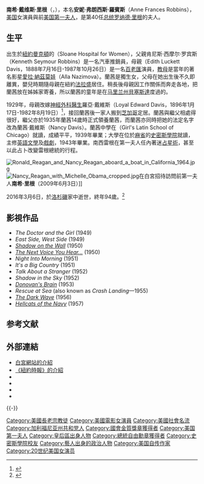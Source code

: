 {{noteTA
|G1=PresidentsUS
|G2=USStates
|G3=People
}}
{{Infobox Officeholder 
|name                = 南希·戴维斯·里根
|original_name       = Nancy Davis Reagan
|image name          = Nancy Reagan.jpg
|imagesize           = 200px
|office              = {{flagicon|USA}} [[美國第一夫人|美國第一夫人]]
|term_start          = 1981年1月20日
|term_end            = 1989年1月20日
|president           = [[罗纳德·里根|罗纳德·里根]]
|predecessor         = [[罗莎琳·卡特|罗莎琳·卡特]]
|successor           = [[芭芭拉·布什|芭芭拉·布什]]
|sex = 女
|nationality = {{USA}}
|birth_date          = {{birth date|1921|7|6}}
|birth_place         = {{flag|USA|1912}}[[紐約州|紐約州]][[紐約|紐約]]{{link-en|Sloane Hospital for Women||史隆女子醫院}}
|birthname           = 
|death_date          = {{death date and age|2016|3|6|1921|7|6}}
|death_place         = {{flag|USA}}[[加利福尼亞州|加利福尼亞州]][[洛杉磯|洛杉磯]]
 |resting_place = {{USA}}加利福尼亚州[[西米谷|西米谷]][[罗纳德·里根总统图书馆|罗纳德·里根总统图书馆]]
|residence= 
|party               = {{flagicon|USA}} [[共和党_(美國)|共和党]]
|parents            = 肯尼斯·羅賓斯<br>（Kenneth Robbins）<br>{{link-en|依迪絲·勒奇特·戴維斯|Edith Luckett Davis
}}<br>（Edith Luckett Davis）
|spouse              = {{marriage|[[罗纳德·里根|罗纳德·里根]]|1952|2004|end=逝世}}
|children            = {{link-en|派蒂·戴維斯|Patti Davis}}<br>（Patti Davis）<br>{{link-en|朗·雷根|Ron Reagan}}<br>（Ron Reagan）
|relations           =
|alma_mater          = [[麻省|麻省]][[史密斯學院|史密斯學院]]
|occupation          = 
|profession          =  {{flagicon|USA}} [[美国|美国]][[第一夫人|第一夫人]]<br> [[好莱坞|好莱坞]][[演员|演员]]
|net worth           = 
|religion            = {{flagicon|USA}} [[長老教會|長老教會]]
|website             = 
|footnotes           = 
|signature         = NReagansignature.jpg
}}
'''南希·戴维斯·里根'''（{{lang-en|Nancy Davis Reagan}}，{{bd|1921年|7月6日|2016年|3月6日|Reagan, Nancy Davis}}），本名'''安妮·弗朗西斯·羅賓斯'''（Anne Frances Robbins），[[美国|美国]]女演員與前[[美国第一夫人|美国第一夫人]]，是第40任[[美国总统|总统]][[罗纳德·里根|罗纳德·里根]]的夫人。

== 生平 ==
出生於[[紐約市|紐約]][[曼克頓|曼克頓]]的{{link-en|史隆女子醫院|Sloane Hospital for Women}}（Sloane Hospital for Women），父親肯尼斯·西摩尔·罗宾斯（Kenneth Seymour Robbins）是一名汽車推銷員，母親{{link-en|依迪絲·勒基特·戴維斯|Edith Luckett Davis
}}（Edith Luckett Davis，1888年7月16日-1987年10月26日）是一名[[百老匯|百老匯]]演員，[[教母|教母]]是當年的著名影星[[愛拉·納茲莫娃|愛拉·納茲莫娃]]（Alla Nazimova）。蘭茜是獨生女，父母在她出生後不久即離異，嬰兒時期隨母親在紐約[[法拉盛|法拉盛]]居住。稍長後母親因工作關係而奔走各地，把蘭茜放在姊姊家寄養，所以蘭茜的童年是在[[马里兰州|马里兰州]][[贝塞斯达_(马里兰州)|貝塞斯達]]度過的。

1929年，母親改嫁[[神經外科|神經外科醫生]]羅亞·戴維斯（Loyal Edward Davis，1896年1月17日-1982年8月19日）<ref>{{Cite web |url=http://livesonline.rcseng.ac.uk/biogs/E006395b.htm |title=Davis, Loyal Edward |access-date=2017-03-09 |archive-date=2017-03-12 |archive-url=https://web.archive.org/web/20170312045444/http://livesonline.rcseng.ac.uk/biogs/E006395b.htm |dead-url=no }}</ref>，接回蘭茜後一家人搬到[[芝加哥|芝加哥]]定居。蘭茜與繼父相處得很好，繼父亦於1935年蘭茜14歲時正式領養蘭茜，而蘭茜亦同時把她的法定名字改為蘭茜·戴維斯（Nancy Davis）。蘭茜中學在{{link-en|芝加哥拉丁語學校|Latin School of Chicago|芝加哥拉丁語女子學校}}（Girl's Latin School of Chicago）就讀，成績平平，1939年畢業；大學在位於[[麻省|麻省]]的[[史密斯學院|史密斯學院]]就讀，主修[[英語文學|英語文學]]及[[戲劇|戲劇]]，1943年畢業。南西雷根在第一夫人任內著迷[[占星術|占星術]]，甚至以此占卜改變雷根總統的行程{{請求來源}}。

[[File:Ronald_Reagan_and_Nancy_Reagan_aboard_a_boat_in_California_1964.jpg|thumb]]
[[File:Nancy_Reagan_with_Michelle_Obama_cropped.jpg|thumb]]在白宮招待訪問前第一夫人'''南希·里根'''（2009年6月3日）]]

2016年3月6日，於[[洛杉磯|洛杉磯]]家中逝世，終年94歲。<ref>{{cite web|title=Former first lady Nancy Reagan dead at 94|url=http://www.cbsnews.com/news/former-first-lady-nancy-reagan-dead-at-94/?linkId=21975122|publisher=[[CBS新聞|CBS新聞]]|date=2016-03-06|access-date=2016-03-06|archive-date=2021-02-09|archive-url=https://web.archive.org/web/20210209043426/https://www.cbsnews.com/news/former-first-lady-nancy-reagan-dead-at-94/?linkId=21975122|dead-url=no}}</ref>

==影視作品==
*''The Doctor and the Girl'' (1949)
*''East Side, West Side'' (1949)
*''[[Shadow_on_the_Wall_(film)|Shadow on the Wall]]'' (1950)
*''[[The_Next_Voice_You_Hear...|The Next Voice You Hear...]]'' (1950)
*''Night Into Morning'' (1951)
*''It's a Big Country'' (1951) 
*''Talk About a Stranger'' (1952)
*''Shadow in the Sky'' (1952) 
*''[[Donovan's_Brain_(film)|Donovan's Brain]]'' (1953)
*''Rescue at Sea'' (also known as ''Crash Landing''—1955)
*''[[The_Dark_Wave|The Dark Wave]]'' (1956)
*''[[Hellcats_of_the_Navy|Hellcats of the Navy]]'' (1957)

== 参考文献 ==
{{Reflist}}

== 外部連結 ==
* [https://web.archive.org/web/20070318010614/http://www.whitehouse.gov/history/firstladies/nr40.html 白宮網站的介紹]
* [http://topics.nytimes.com/top/reference/timestopics/people/r/nancy_reagan/index.html 《紐約時報》的介紹] {{Wayback|url=http://topics.nytimes.com/top/reference/timestopics/people/r/nancy_reagan/index.html |date=20150906050900 }}
* {{IMDb name|4864|Nancy Davis}}
* {{IBDB name|72449|name = Nancy Davis}}
* {{NYTtopic|people/r/nancy_reagan}}
* {{Worldcat id|lccn-n79-121421}}

{{-}}
{{US First Ladies}}

{{Authority control}}

{{DEFAULTSORT:Reagan, Nancy}}
[[Category:美國長老宗教徒|Category:美國長老宗教徒]]
[[Category:美國電影女演員|Category:美國電影女演員]]
[[Category:美國社會名流|Category:美國社會名流]]
[[Category:加利福尼亚州共和党人|Category:加利福尼亚州共和党人]]
[[Category:國會金質獎章獲得者|Category:國會金質獎章獲得者]]
[[Category:美国第一夫人|Category:美国第一夫人]]
[[Category:皇后區出身人物|Category:皇后區出身人物]]
[[Category:總統自由勳章獲得者|Category:總統自由勳章獲得者]]
[[Category:史密斯學院校友|Category:史密斯學院校友]]
[[Category:藝人出身的政治人物|Category:藝人出身的政治人物]]
[[Category:美国自传作家|Category:美国自传作家]]
[[Category:20世纪美国女演员|Category:20世纪美国女演员]]